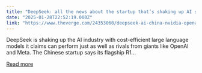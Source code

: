 ```yaml
---
title: "DeepSeek: all the news about the startup that’s shaking up AI stocks"
date: "2025-01-28T22:52:19.000Z"
link: "https://www.theverge.com/24353060/deepseek-ai-china-nvidia-openai"
---
```


DeepSeek is shaking up the AI industry with cost-efficient large language models it claims can perform just as well as rivals from giants like OpenAI and Meta. The Chinese startup says its flagship R1...

[Read more](https://www.theverge.com/24353060/deepseek-ai-china-nvidia-openai)

